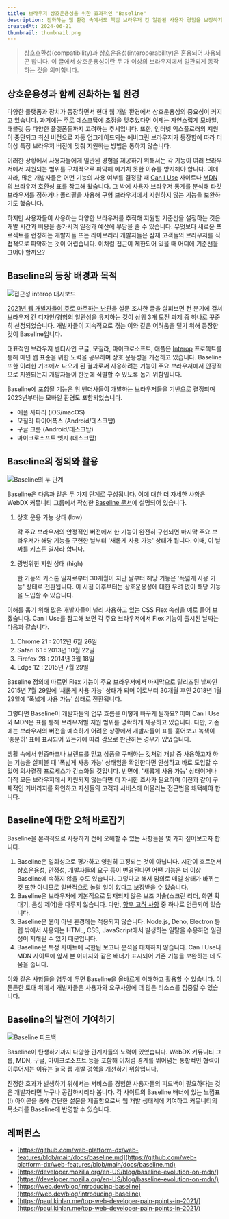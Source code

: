 ```yaml
---
title: 브라우저 상호운용성을 위한 효과적인 "Baseline"
description: 진화하는 웹 환경 속에서도 핵심 브라우저 간 일관된 사용자 경험을 보장하기 위해 Baseline을 활용하는 방법을 탐구합니다.
createdAt: 2024-06-21
thumbnail: thumbnail.png
---
```


> 상호호환성(compatibility)과 상호운용성(interoperability)은 혼용되어 사용되곤 합니다. 이 글에서 상호운용성이란 두 개 이상의 브라우저에서 일관되게 동작하는 것을 의미합니다.

## 상호운용성과 함께 진화하는 웹 환경

다양한 플랫폼과 장치가 등장하면서 현대 웹 개발 환경에서 상호운용성의 중요성이 커지고 있습니다. 과거에는 주로 데스크탑에 초점을 맞추었다면 이제는 자연스럽게 모바일, 태블릿 등 다양한 플랫폼들까지 고려하는 추세입니다. 또한, 인터넷 익스플로러의 지원이 중단되고 최신 버전으로 자동 업그레이드되는 에버그린 브라우저가 등장함에 따라 더 이상 특정 브라우저 버전에 맞춰 지원하는 방법은 통하지 않습니다.

이러한 상황에서 사용자들에게 일관된 경험을 제공하기 위해서는 각 기능이 여러 브라우저에서 지원되는 범위를 구체적으로 파악해 예기치 못한 이슈를 방지해야 합니다. 이에 따라, 많은 개발자들은 어떤 기능의 사용 여부를 결정할 때 [Can I Use](https://caniuse.com/) 사이트나 [MDN](https://developer.mozilla.org/en-US/)의 브라우저 호환성 표를 참고해 왔습니다. 그 밖에 사용자 브라우저 통계를 분석해 타깃 브라우저를 정하거나 폴리필을 사용해 구형 브라우저에서 지원하지 않는 기능을 보완하기도 했습니다.

하지만 사용자들이 사용하는 다양한 브라우저를 추적해 지원할 기준선을 설정하는 것은 개발 시간과 비용을 증가시켜 일정과 예산에 부담을 줄 수 있습니다. 무엇보다 새로운 프로젝트를 런칭하는 개발자들 또는 라이브러리 개발자들은 잠재 고객들의 브라우저를 직접적으로 파악하는 것이 어렵습니다. 이처럼 접근이 제한되어 있을 때 어디에 기준선을 그어야 할까요?

## Baseline의 등장 배경과 목적

![접근성 interop 대시보드](/static/posts/effective-baseline-for-interop/accessibility_interop.png)

[2021년 웹 개발자들이 주로 마주하는 난관](https://paul.kinlan.me/top-web-developer-pain-points-in-2021/)을 설문 조사한 글을 살펴보면 전 분기에 걸쳐 브라우저 간 디자인/경험의 일관성을 유지하는 것이 상위 3개 도전 과제 중 하나로 꾸준히 선정되었습니다. 개발자들이 지속적으로 겪는 이와 같은 어려움을 덜기 위해 등장한 것이 Baseline입니다.

대표적인 브라우저 벤더사인 구글, 모질라, 마이크로소프트, 애플은 [Interop](https://github.com/web-platform-tests/interop) 프로젝트를 통해 매년 웹 표준을 위한 노력을 공유하며 상호 운용성을 개선하고 있습니다. Baseline 또한 이러한 기조에서 나오게 된 결과로써 사용하려는 기능이 주요 브라우저에서 안정적으로 지원되는지 개발자들이 한눈에 식별할 수 있도록 돕기 위함입니다.

Baseline에 포함될 기능은 위 벤더사들이 개발하는 브라우저들을 기반으로 결정되며 2023년부터는 모바일 환경도 포함되었습니다.

- 애플 사파리 (iOS/macOS)
- 모질라 파이어폭스 (Android/데스크탑)
- 구글 크롬 (Android/데스크탑)
- 마이크로소프트 엣지 (데스크탑)

## Baseline의 정의와 활용

![Baseline의 두 단계](/static/posts/effective-baseline-for-interop/two_stages_of_baseline.png)

Baseline은 다음과 같은 두 가지 단계로 구성됩니다. 이에 대한 더 자세한 사항은 WebDX 커뮤니티 그룹에서 작성한 [Baseline 문서](https://github.com/web-platform-dx/web-features/blob/main/docs/baseline.md#status-definition)에 설명되어 있습니다.

1. 상호 운용 가능 상태 (low)

   각 주요 브라우저의 안정적인 버전에서 한 기능이 완전히 구현되면 마지막 주요 브라우저가 해당 기능을 구현한 날부터 '새롭게 사용 가능' 상태가 됩니다. 이때, 이 날짜를 키스톤 일자라 합니다.

2. 광범위한 지원 상태 (high)

   한 기능의 키스톤 일자로부터 30개월이 지난 날부터 해당 기능은 '폭넓게 사용 가능' 상태로 전환됩니다. 이 시점 이후부터는 상호운용성에 대한 우려 없이 해당 기능을 도입할 수 있습니다.

이해를 돕기 위해 많은 개발자들이 널리 사용하고 있는 CSS Flex 속성을 예로 들어 보겠습니다. Can I Use를 참고해 보면 각 주요 브라우저에서 Flex 기능이 출시된 날짜는 다음과 같습니다.

1. Chrome 21 : 2012년 6월 26일
2. Safari 6.1 : 2013년 10월 22일
3. Firefox 28 : 2014년 3월 18일
4. Edge 12 : 2015년 7월 29일

Baseline 정의에 따르면 Flex 기능이 주요 브라우저에서 마지막으로 릴리즈된 날짜인 2015년 7월 29일에 '새롭게 사용 가능' 상태가 되며 이로부터 30개월 후인 2018년 1월 29일에 '폭넓게 사용 가능' 상태로 전환됩니다.

그렇다면 Baseline이 개발자들의 업무 흐름을 어떻게 바꾸게 될까요? 이미 Can I Use와 MDN은 표를 통해 브라우저별 지원 범위를 명확하게 제공하고 있습니다. 다만, 기존에는 브라우저의 버전을 예측하기 어려운 상황에서 개발자들이 표를 훑어보고 녹색이 '충분히' 표에 표시되어 있는가에 따라 감으로 판단하는 경우가 있었습니다.

생활 속에서 인증마크나 브랜드를 믿고 상품을 구매하는 것처럼 개발 중 사용하고자 하는 기능을 살펴볼 때 '폭넓게 사용 가능' 상태임을 확인한다면 안심하고 바로 도입할 수 있어 의사결정 프로세스가 간소화될 것입니다. 반면에, '새롭게 사용 가능' 상태이거나 아직 모든 브라우저에서 지원되지 않는다면 더 자세한 조사가 필요하며 이전과 같이 구체적인 커버리지를 확인하고 자신들의 고객과 서비스에 어울리는 접근법을 채택해야 합니다.

## Baseline에 대한 오해 바로잡기

Baseline을 본격적으로 사용하기 전에 오해할 수 있는 사항들을 몇 가지 짚어보고자 합니다.

1. Baseline은 일회성으로 평가하고 영원히 고정되는 것이 아닙니다. 시간이 흐르면서 상호운용성, 안정성, 개발자들의 요구 등이 변경된다면 어떤 기능은 더 이상 Baseline에 속하지 않을 수도 있습니다. 그렇다고 해서 임의로 매일 상태가 바뀌는 것 또한 아니므로 일반적으로 놀랄 일이 없다고 보장받을 수 있습니다.
2. Baseline은 브라우저에 기본적으로 탑재되지 않은 보조 기술(스크린 리더, 화면 확대기, 음성 제어)을 다루지 않습니다. 다만, [향후 고려 사항](https://github.com/web-platform-dx/web-features/blob/main/docs/baseline.md#future-considerations) 중 하나로 언급되어 있습니다.
3. Baseline은 웹이 아닌 환경에는 적용되지 않습니다. Node.js, Deno, Electron 등 웹 밖에서 사용되는 HTML, CSS, JavaScript에서 발생하는 일탈을 수용하면 일관성이 저해될 수 있기 때문입니다.
4. Baseline은 특정 사이트에 국한된 보고나 분석을 대체하지 않습니다. Can I Use나 MDN 사이트에 앞서 본 이미지와 같은 배너가 표시되어 기존 기능을 보완하는 데 도움을 줍니다.

이와 같은 사항들을 염두에 두면 Baseline을 올바르게 이해하고 활용할 수 있습니다. 이 든든한 토대 위에서 개발자들은 사용자와 요구사항에 더 많은 리소스를 집중할 수 있습니다.

## Baseline의 발전에 기여하기

![Baseline 피드백](/static/posts/effective-baseline-for-interop/feedback_on_baseline.png)

Baseline이 탄생하기까지 다양한 관계자들의 노력이 있었습니다. WebDX 커뮤니티 그룹, MDN, 구글, 마이크로소프트 등을 포함해 이처럼 경계를 뛰어넘는 통합적인 협력이 이루어지는 이유는 결국 웹 개발 경험을 개선하기 위함입니다.

진정한 효과가 발생하기 위해서는 서비스를 경험한 사용자들의 피드백이 필요하다는 것은 개발자라면 누구나 공감하시리라 봅니다. 각 사이트의 Baseline 배너에 있는 느낌표(!) 아이콘을 통해 간단한 설문을 제출함으로써 웹 개발 생태계에 기여하고 커뮤니티의 목소리를 Baseline에 반영할 수 있습니다.

## 레퍼런스

- [https://github.com/web-platform-dx/web-features/blob/main/docs/baseline.md](https://github.com/web-platform-dx/web-features/blob/main/docs/baseline.md)
- [https://developer.mozilla.org/en-US/blog/baseline-evolution-on-mdn/](https://developer.mozilla.org/en-US/blog/baseline-evolution-on-mdn/)
- [https://web.dev/blog/introducing-baseline](https://web.dev/blog/introducing-baseline)
- [https://paul.kinlan.me/top-web-developer-pain-points-in-2021/](https://paul.kinlan.me/top-web-developer-pain-points-in-2021/)
